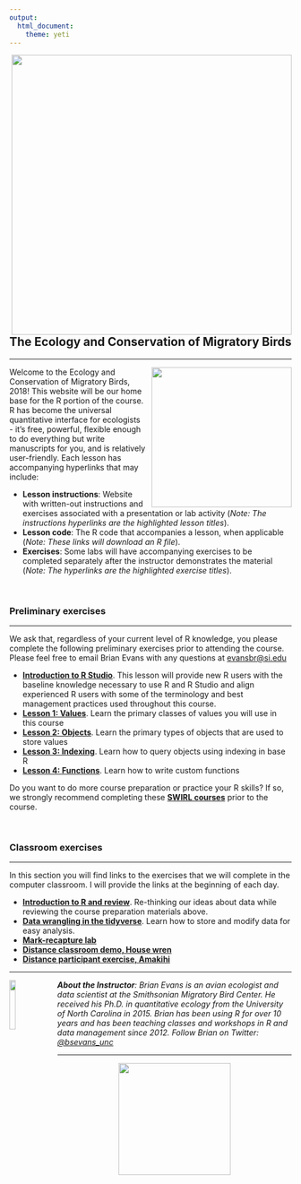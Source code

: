 ```yaml
---
output:
  html_document:
    theme: yeti
---
```


<!-- html head --> 

<head>
<link rel="stylesheet" href="https://cdnjs.cloudflare.com/ajax/libs/font-awesome/4.7.0/css/font-awesome.min.css">
<link rel="stylesheet" type="text/css" href="css/styles.css">
<!--link rel="stylesheet" href="https://maxcdn.bootstrapcdn.com/bootstrap/3.3.7/css/bootstrap.min.css"-->
</head>

<div class = "row">
<img style="float:right;padding-left:25px;border:none" src="images/smsc_logo.jpg" width = "500px"/>
</div>

<br>
<div class = "row">

<h2 style="text-align: left;">The Ecology and Conservation of Migratory Birds</h2>
<hr>
<img style="float:right;padding-left:10px;border:none" src="images/catbirdBanded.jpg" width = "250px"/>

<p>Welcome to the Ecology and Conservation of Migratory Birds, 2018! This website will be our home base for the R portion of the course. R has become the universal quantitative interface for ecologists - it's free, powerful, flexible enough to do everything but write manuscripts for you, and is relatively user-friendly. Each lesson has accompanying hyperlinks that may include:</p>
<ul>
<li><b>Lesson instructions</b>: Website with written-out instructions and exercises associated with a presentation or lab activity (<i>Note: The instructions hyperlinks are the highlighted lesson titles</i>).</li>
<li><b>Lesson code</b>: The R code that accompanies a lesson, when applicable (<i>Note: These links will download an R file</i>).</li>
<li><b>Exercises</b>: Some labs will have accompanying exercises to be completed separately after the instructor demonstrates the material (<i>Note: The hyperlinks are the highlighted exercise titles</i>).</li>
</ul>
</div>
<br>

<h3>Preliminary exercises</h3>
<hr>
<p>We ask that, regardless of your current level of R knowledge, you please complete the following preliminary exercises prior to attending the course. Please feel free to email Brian Evans with any questions at <a href="mailto:evansbr@si.edu">evansbr@si.edu</a></p>
 
<ul>
<li><b><a href = "https://smbc.shinyapps.io/mb2018-L0-intro_RStudio" target="_blank">Introduction to R Studio</a></b>. This lesson will provide new R users with the baseline knowledge necessary to use R and R Studio and align experienced R users with some of the terminology and best management practices used throughout this course.
</li>
<li><b><a href = "https://smbc.shinyapps.io/mb2018-L1-rValues" target="_blank">Lesson 1: Values</a></b>. Learn the primary classes of values you will use in this course</li>
<li><b><a href = "https://smbc.shinyapps.io/mb2018-L2-rObjects" target="_blank">Lesson 2: Objects</a></b>. Learn the primary types of objects that are used to store values</li>
<li><b><a href = "https://smbc.shinyapps.io/mb2018-L3-indexing" target="_blank">Lesson 3: Indexing</a></b>. Learn how to query objects using indexing in base R</li>
<li><b><a href = "https://smbc.shinyapps.io/mb2018-L4-functions" target="_blank">Lesson 4: Functions</a></b>. Learn how to write custom functions</li>
</ul>

<p>Do you want to do more course preparation or practice your R skills? If so, we strongly recommend completing these <a href = "https://smbc-nzp.github.io/mb2018/mb2018-swirl.html" target = "_blank"><b>SWIRL courses</b></a> prior to the course.</p>

<br>
<h3>Classroom exercises</h3>
<hr>
<p>In this section you will find links to the exercises that we will complete in the computer classroom. I will provide the links at the beginning of each day.</p> 

<ul>
<li><b><a href = "https://smbc-nzp.github.io/mb2018/mb2018-intro.html" target="_blank">Introduction to R and review</a></b>. Re-thinking our ideas about data while reviewing the course preparation materials above.</li>
<li><b><a href = "https://smbc-nzp.github.io/mb2018/mb2018-wrangling.html" target="_blank">Data wrangling in the tidyverse</a></b>. Learn how to store and modify data for easy analysis.</li>
<li><a href = "https://smbc-nzp.github.io/mb2018/mb2018-markRecapture.html" target="_blank"><b>Mark-recapture lab</b></a></li>
<li><a href = "https://smbc-nzp.github.io/mb2018/HouseWrenExercise_distance_2.html" target="_blank"><b>Distance classroom demo, House wren</b></a></li>
<li><a href = "https://smbc-nzp.github.io/mb2018/AmakihiDistanceSampling_2018_ExerciseRmd.html" target="_blank"><b>Distance participant exercise, Amakihi</b></a></li>
</ul>

<div class = "row">
<hr>
<img src = "images/robotBird.jpg"
  style = "float:left;
  padding-left: 0px;
  padding-right: 10px;
  width: 15%;">
<i><p><b>About the Instructor</b>: Brian Evans is an avian ecologist and data scientist at the Smithsonian Migratory Bird Center. He received his Ph.D. in quantitative ecology from the University of North Carolina in 2015. Brian has been using R for over 10 years and has been teaching classes and workshops in R and data management since 2012. Follow Brian on Twitter: <a href = "https://twitter.com/bsevans_unc">@bsevans_unc</a></i></p>
</div>
<hr>
<div class = "row">
<img 
  src="images/nzpLogo.png"
  style= "display: block;
    margin-left: auto;
    margin-right: auto;
    width: 200px;"/>
</div>


